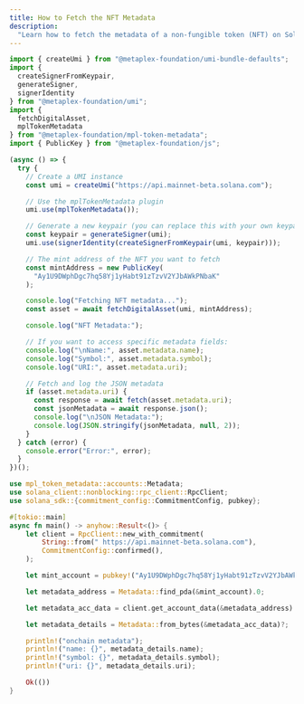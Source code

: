 ```yaml
---
title: How to Fetch the NFT Metadata
description:
  "Learn how to fetch the metadata of a non-fungible token (NFT) on Solana."
---
```


<CodeTabs >

```typescript !! title="Legacy"
import { createUmi } from "@metaplex-foundation/umi-bundle-defaults";
import {
  createSignerFromKeypair,
  generateSigner,
  signerIdentity
} from "@metaplex-foundation/umi";
import {
  fetchDigitalAsset,
  mplTokenMetadata
} from "@metaplex-foundation/mpl-token-metadata";
import { PublicKey } from "@metaplex-foundation/js";

(async () => {
  try {
    // Create a UMI instance
    const umi = createUmi("https://api.mainnet-beta.solana.com");

    // Use the mplTokenMetadata plugin
    umi.use(mplTokenMetadata());

    // Generate a new keypair (you can replace this with your own keypair if needed)
    const keypair = generateSigner(umi);
    umi.use(signerIdentity(createSignerFromKeypair(umi, keypair)));

    // The mint address of the NFT you want to fetch
    const mintAddress = new PublicKey(
      "Ay1U9DWphDgc7hq58Yj1yHabt91zTzvV2YJbAWkPNbaK"
    );

    console.log("Fetching NFT metadata...");
    const asset = await fetchDigitalAsset(umi, mintAddress);

    console.log("NFT Metadata:");

    // If you want to access specific metadata fields:
    console.log("\nName:", asset.metadata.name);
    console.log("Symbol:", asset.metadata.symbol);
    console.log("URI:", asset.metadata.uri);

    // Fetch and log the JSON metadata
    if (asset.metadata.uri) {
      const response = await fetch(asset.metadata.uri);
      const jsonMetadata = await response.json();
      console.log("\nJSON Metadata:");
      console.log(JSON.stringify(jsonMetadata, null, 2));
    }
  } catch (error) {
    console.error("Error:", error);
  }
})();
```

```rust !! title="Rust"
use mpl_token_metadata::accounts::Metadata;
use solana_client::nonblocking::rpc_client::RpcClient;
use solana_sdk::{commitment_config::CommitmentConfig, pubkey};

#[tokio::main]
async fn main() -> anyhow::Result<()> {
    let client = RpcClient::new_with_commitment(
        String::from(" https://api.mainnet-beta.solana.com"),
        CommitmentConfig::confirmed(),
    );

    let mint_account = pubkey!("Ay1U9DWphDgc7hq58Yj1yHabt91zTzvV2YJbAWkPNbaK"); // replace me

    let metadata_address = Metadata::find_pda(&mint_account).0;

    let metadata_acc_data = client.get_account_data(&metadata_address).await?;

    let metadata_details = Metadata::from_bytes(&metadata_acc_data)?;

    println!("onchain metadata");
    println!("name: {}", metadata_details.name);
    println!("symbol: {}", metadata_details.symbol);
    println!("uri: {}", metadata_details.uri);

    Ok(())
}
```

</CodeTabs>
